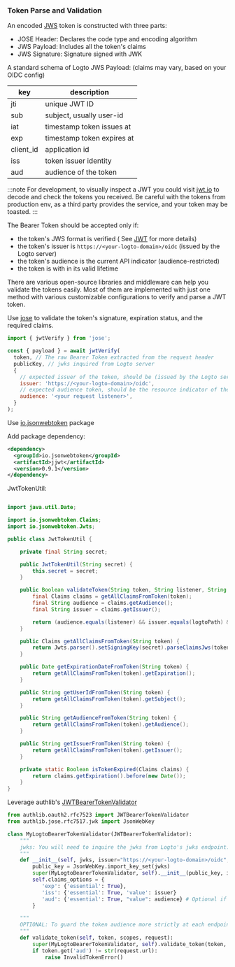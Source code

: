
### Token Parse and Validation

An encoded [JWS](https://datatracker.ietf.org/doc/html/rfc7515) token is constructed with three parts:

- JOSE Header: Declares the code type and encoding algorithm
- JWS Payload: Includes all the token's claims
- JWS Signature: Signature signed with JWK

A standard schema of Logto JWS Payload: (claims may vary, based on your OIDC config)

| key       | description                |
| --------- | -------------------------- |
| jti       | unique JWT ID              |
| sub       | subject, usually user-id   |
| iat       | timestamp token issues at  |
| exp       | timestamp token expires at |
| client_id | application id             |
| iss       | token issuer identity      |
| aud       | audience of the token      |

:::note
For development, to visually inspect a JWT you could visit [jwt.io](https://jwt.io/) to decode and check the tokens you received. Be careful with the tokens from production env, as a third party provides the service, and your token may be toasted.
:::

The Bearer Token should be accepted only if:

- the token's JWS format is verified ( See [JWT](https://datatracker.ietf.org/doc/html/rfc7519#section-7.2) for more details)
- the token's issuer is `https://<your-logto-domain>/oidc` (issued by the Logto server)
- the token's audience is the current API indicator (audience-restricted)
- the token is with in its valid lifetime

There are various open-source libraries and middleware can help you validate the tokens easily. Most of them are implemented with just one method with various customizable configurations to verify and parse a JWT token.

<Tabs>

<TabItem value="js" label="NodeJs">

Use [jose](https://github.com/panva/jose) to validate the token's signature, expiration status, and the required claims.

```js
import { jwtVerify } from 'jose';

const { payload } = await jwtVerify(
  token, // The raw Bearer Token extracted from the request header
  publicKey, // jwks inquired from Logto server
  {
    // expected issuer of the token, should be (issued by the Logto server)
    issuer: 'https://<your-logto-domain>/oidc',
    // expected audience token, should be the resource indicator of the current API
    audience: '<your request listener>',
  }
);
```

</TabItem>

<TabItem value="java" label="Java">

Use [io.jsonwebtoken](https://javadoc.io/doc/io.jsonwebtoken/jjwt/latest/index.html) package

Add package dependency:

```xml
<dependency>
  <groupId>io.jsonwebtoken</groupId>
  <artifactId>jjwt</artifactId>
  <version>0.9.1</version>
</dependency>
```

JwtTokenUtil:

```java

import java.util.Date;

import io.jsonwebtoken.Claims;
import io.jsonwebtoken.Jwts;

public class JwtTokenUtil {

    private final String secret;

    public JwtTokenUtil(String secret) {
        this.secret = secret;
    }

    public Boolean validateToken(String token, String listener, String logtoPath) {
        final Claims claims = getAllClaimsFromToken(token);
        final String audience = claims.getAudience();
        final String issuer = claims.getIssuer();

        return (audience.equals(listener) && issuer.equals(logtoPath) && !isTokenExpired(claims));
    }

    public Claims getAllClaimsFromToken(String token) {
        return Jwts.parser().setSigningKey(secret).parseClaimsJws(token).getBody();
    }

    public Date getExpirationDateFromToken(String token) {
        return getAllClaimsFromToken(token).getExpiration();
    }

    public String getUserIdFromToken(String token) {
        return getAllClaimsFromToken(token).getSubject();
    }

    public String getAudienceFromToken(String token) {
        return getAllClaimsFromToken(token).getAudience();
    }

    public String getIssuerFromToken(String token) {
        return getAllClaimsFromToken(token).getIssuer();
    }

    private static Boolean isTokenExpired(Claims claims) {
        return claims.getExpiration().before(new Date());
    }
}

```

</TabItem>
<TabItem value="python" label="Python">

Leverage authlib's [JWTBearerTokenValidator](https://github.com/lepture/authlib/blob/169c7dcfc47478c8d55553cc95fb0f5578162b77/authlib/oauth2/rfc7523/validator.py)

```python
from authlib.oauth2.rfc7523 import JWTBearerTokenValidator
from authlib.jose.rfc7517.jwk import JsonWebKey

class MyLogtoBearerTokenValidator(JWTBearerTokenValidator):
    """
    jwks: You will need to inquire the jwks from Logto's jwks endpoint: "https://<your-logto-domain>/oidc/jwks" and pass in the response
    """
    def __init__(self, jwks, issuer="https://<your-logto-domain>/oidc", audience):
        public_key = JsonWebKey.import_key_set(jwks)
        super(MyLogtoBearerTokenValidator, self).__init__(public_key, issuer)
        self.claims_options = {
           'exp': {'essential': True},
           'iss': {'essential': True, 'value': issuer}
           'aud': {'essential': True, "value": audience} # Optional if you are using request url to validate the token audience
        }

    """
    OPTIONAL: To guard the token audience more strictly at each endpoint level:
    """
    def validate_token(self, token, scopes, request):
        super(MyLogtoBearerTokenValidator, self).validate_token(token, scopes, request)
        if token.get('aud') != str(request.url):
            raise InvalidTokenError()

```

</TabItem>
</Tabs>
